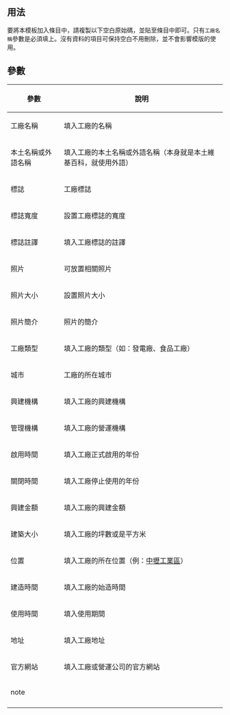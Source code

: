 <includeonly><!-- 在這裡加入模板的保護標識 -->{{Wikidata template}}</includeonly><noinclude>{{template doc page viewed directly}}</noinclude>
<!-- 在本行下編輯模板說明 -->

== 用法 ==
要將本模板加入條目中，請複製以下空白原始碼，並貼至條目中即可。只有<code>工廠名稱</code>參數是必須填上。沒有資料的項目可保持空白不用刪除，並不會影響模版的使用。

{{工廠簡介
|工廠名稱           = 工廠名稱
|本土名稱或外語名稱 = 本土名稱或外語名稱
|標誌               = 
|標誌寬度           = 標誌寬度
|標誌註譯           = 標誌註譯
|照片               = example.png
|照片大小           = 250px
|照片簡介           = 照片簡介
|工廠類型           = 發電工廠、食品工廠、藥品工廠
|城市               = 所在城市
|興建機構           = 興建機構
|管理機構           = 營運機構
|啟用時間           = 啟用時間
|關閉時間           = 關閉時間
|興建金額           = 1億
|建築大小           = 0坪
|位置               = XX工業區
|建造時間           = 建造時間
|使用時間           = 使用時間
|地址               = 工廠地址
|官方網站           = 官方網站
}}


== 參數 ==
{| class="wikitable"
!參數
!說明
|-
| 工廠名稱 || 填入工廠的名稱
|-
| 本土名稱或外語名稱|| 填入工廠的本土名稱或外語名稱（本身就是本土維基百科，就使用外語）
|-
| 標誌 || 工廠標誌
|-
| 標誌寬度 || 設置工廠標誌的寬度
|-
| 標誌註譯 || 填入工廠標誌的註譯
|-
| 照片 || 可放置相關照片
|-
| 照片大小 || 設置照片大小
|-
| 照片簡介 || 照片的簡介
|-
| 工廠類型 || 填入工廠的類型（如：發電廠、食品工廠）
|-
| 城市 || 工廠的所在城市
|-
| 興建機構 || 填入工廠的興建機構
|-
| 管理機構 || 填入工廠的營運機構
|-
| 啟用時間 || 填入工廠正式啟用的年份
|-
| 關閉時間 || 填入工廠停止使用的年份
|-
| 興建金額 || 填入工廠的興建金額
|-
| 建築大小 || 填入工廠的坪數或是平方米
|-
| 位置 || 填入工廠的所在位置（例：[[中壢工業區]]）
|-
| 建造時間 || 填入工廠的始造時間
|-
| 使用時間 || 填入使用期間
|-
| 地址 || 填入工廠地址
|-
| 官方網站 || 填入工廠或營運公司的官方網站
|-
| note ||
|-
|}